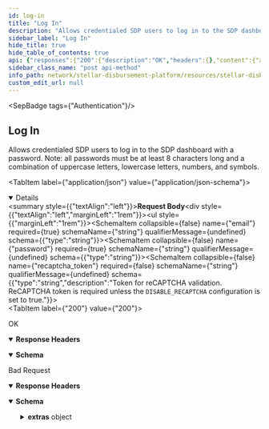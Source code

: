 ```yaml
---
id: log-in
title: "Log In"
description: "Allows credentialed SDP users to log in to the SDP dashboard with a password. Note: all passwords must be at least 8 characters long and a combination of uppercase letters, lowercase letters, numbers, and symbols."
sidebar_label: "Log In"
hide_title: true
hide_table_of_contents: true
api: {"responses":{"200":{"description":"OK","headers":{},"content":{"application/json":{"schema":{"type":"object","properties":{"token":{"type":"string"}},"example":{"token":"eyJhbGciOiJFUzI1NiIsInR5cCI6IkpXVCJ9.eyJ1c2VyIjp7ImlkIjoidXNlci1pZCIsImVtYWlsIjoiZW1haWxAZW1haWwuY29tIiwicm9sZXMiOlt7Im5hbWUiOiJTdXBlcnZpc29yIn1dfSwiZXhwIjoxNjc1OTYyOTQ3fQ.4Zj9yBXch-iuFYF-kc_EhHPxjpwp_egMOLbOv4bZKO1MFvcmEgZ5MlXH1_1fZfgUxaNBcMCdRM6MGSqKocwGnA"}},"examples":{"response":{"value":{"token":"eyJhbGciOiJFUzI1NiIsInR5cCI6IkpXVCJ9.eyJ1c2VyIjp7ImlkIjoidXNlci1pZCIsImVtYWlsIjoiZW1haWxAZW1haWwuY29tIiwicm9sZXMiOlt7Im5hbWUiOiJTdXBlcnZpc29yIn1dfSwiZXhwIjoxNjc1OTYyOTQ3fQ.4Zj9yBXch-iuFYF-kc_EhHPxjpwp_egMOLbOv4bZKO1MFvcmEgZ5MlXH1_1fZfgUxaNBcMCdRM6MGSqKocwGnA"}}}}}},"400":{"description":"Bad Request","headers":{},"content":{"application/json":{"schema":{"type":"object","properties":{"error":{"type":"string"},"extras":{"type":"object","properties":{"status":{"type":"number"},"message":{"type":"string"}}}},"example":{"error":"Invalid credentials","extras":{"status":400,"message":"Invalid username or password"}}},"examples":{"response":{"value":{"error":"Invalid credentials","extras":{"status":400,"message":"Invalid username or password"}}}}}}}},"operationId":"Log In","description":"Allows credentialed SDP users to log in to the SDP dashboard with a password. Note: all passwords must be at least 8 characters long and a combination of uppercase letters, lowercase letters, numbers, and symbols.","tags":["Authentication"],"requestBody":{"content":{"application/json":{"schema":{"type":"object","properties":{"email":{"type":"string"},"password":{"type":"string"},"recaptcha_token":{"type":"string","description":"Token for reCAPTCHA validation. ReCAPTCHA token is required unless the `DISABLE_RECAPTCHA` configuration is set to true."}},"required":["email","password"],"example":{"email":"johndoe@mail.com","password":"mysecret"}}}}},"method":"post","path":"/login","securitySchemes":{"BearerAuth":{"type":"apiKey","name":"Authorization","in":"header","description":"JWT used for authentication, signed with an ES256 private key."}},"jsonRequestBodyExample":{"email":"johndoe@mail.com","password":"mysecret"},"info":{"title":"Stellar Disbursement Platform API","version":"","description":"The Stellar Disbursement Platform (SDP) is a tool built for organizations to make bulk payments to a group of recipients over the Stellar network. You can read more about using the SDP [here](https://developers.stellar.org/docs/category/use-the-stellar-disbursement-platform)."},"postman":{"name":"Log In","description":{"content":"Allows credentialed SDP users to log in to the SDP dashboard with a password. Note: all passwords must be at least 8 characters long and a combination of uppercase letters, lowercase letters, numbers, and symbols.","type":"text/plain"},"url":{"path":["login"],"host":["{{baseUrl}}"],"query":[],"variable":[]},"header":[{"key":"Content-Type","value":"application/json"},{"key":"Accept","value":"application/json"}],"method":"POST","body":{"mode":"raw","raw":"\"\"","options":{"raw":{"language":"json"}}}}}
sidebar_class_name: "post api-method"
info_path: network/stellar-disbursement-platform/resources/stellar-disbursement-platform-api
custom_edit_url: null
---
```



<SepBadge tags={"Authentication"}/>


## Log In



Allows credentialed SDP users to log in to the SDP dashboard with a password. Note: all passwords must be at least 8 characters long and a combination of uppercase letters, lowercase letters, numbers, and symbols.

<MimeTabs><TabItem label={"application/json"} value={"application/json-schema"}><details style={{}} data-collapsed={false} open={true}><summary style={{"textAlign":"left"}}><strong>Request Body</strong></summary><div style={{"textAlign":"left","marginLeft":"1rem"}}></div><ul style={{"marginLeft":"1rem"}}><SchemaItem collapsible={false} name={"email"} required={true} schemaName={"string"} qualifierMessage={undefined} schema={{"type":"string"}}></SchemaItem><SchemaItem collapsible={false} name={"password"} required={true} schemaName={"string"} qualifierMessage={undefined} schema={{"type":"string"}}></SchemaItem><SchemaItem collapsible={false} name={"recaptcha_token"} required={false} schemaName={"string"} qualifierMessage={undefined} schema={{"type":"string","description":"Token for reCAPTCHA validation. ReCAPTCHA token is required unless the `DISABLE_RECAPTCHA` configuration is set to true."}}></SchemaItem></ul></details></TabItem></MimeTabs><div><ApiTabs><TabItem label={"200"} value={"200"}><div>

OK

</div><details style={{"textAlign":"left","marginBottom":"1rem"}} data-collaposed={true} open={false}><summary style={{}}><strong>Response Headers</strong></summary><ul style={{"marginLeft":"1rem"}}></ul></details><div><MimeTabs schemaType={"response"}><TabItem label={"application/json"} value={"application/json"}><SchemaTabs><TabItem label={"Schema"} value={"Schema"}><details style={{}} data-collapsed={false} open={true}><summary style={{"textAlign":"left"}}><strong>Schema</strong></summary><div style={{"textAlign":"left","marginLeft":"1rem"}}></div><ul style={{"marginLeft":"1rem"}}><SchemaItem collapsible={false} name={"token"} required={false} schemaName={"string"} qualifierMessage={undefined} schema={{"type":"string"}}></SchemaItem></ul></details></TabItem><TabItem label={"Example (from schema)"} value={"Example (from schema)"}><ResponseSamples responseExample={"{\n  \"token\": \"eyJhbGciOiJFUzI1NiIsInR5cCI6IkpXVCJ9.eyJ1c2VyIjp7ImlkIjoidXNlci1pZCIsImVtYWlsIjoiZW1haWxAZW1haWwuY29tIiwicm9sZXMiOlt7Im5hbWUiOiJTdXBlcnZpc29yIn1dfSwiZXhwIjoxNjc1OTYyOTQ3fQ.4Zj9yBXch-iuFYF-kc_EhHPxjpwp_egMOLbOv4bZKO1MFvcmEgZ5MlXH1_1fZfgUxaNBcMCdRM6MGSqKocwGnA\"\n}"} language={"json"}></ResponseSamples></TabItem><TabItem label={"response"} value={"response"}><ResponseSamples responseExample={"{\n  \"token\": \"eyJhbGciOiJFUzI1NiIsInR5cCI6IkpXVCJ9.eyJ1c2VyIjp7ImlkIjoidXNlci1pZCIsImVtYWlsIjoiZW1haWxAZW1haWwuY29tIiwicm9sZXMiOlt7Im5hbWUiOiJTdXBlcnZpc29yIn1dfSwiZXhwIjoxNjc1OTYyOTQ3fQ.4Zj9yBXch-iuFYF-kc_EhHPxjpwp_egMOLbOv4bZKO1MFvcmEgZ5MlXH1_1fZfgUxaNBcMCdRM6MGSqKocwGnA\"\n}"} language={"json"}></ResponseSamples></TabItem></SchemaTabs></TabItem></MimeTabs></div></TabItem><TabItem label={"400"} value={"400"}><div>

Bad Request

</div><details style={{"textAlign":"left","marginBottom":"1rem"}} data-collaposed={true} open={false}><summary style={{}}><strong>Response Headers</strong></summary><ul style={{"marginLeft":"1rem"}}></ul></details><div><MimeTabs schemaType={"response"}><TabItem label={"application/json"} value={"application/json"}><SchemaTabs><TabItem label={"Schema"} value={"Schema"}><details style={{}} data-collapsed={false} open={true}><summary style={{"textAlign":"left"}}><strong>Schema</strong></summary><div style={{"textAlign":"left","marginLeft":"1rem"}}></div><ul style={{"marginLeft":"1rem"}}><SchemaItem collapsible={false} name={"error"} required={false} schemaName={"string"} qualifierMessage={undefined} schema={{"type":"string"}}></SchemaItem><SchemaItem collapsible={true} className={"schemaItem"}><details style={{}}><summary style={{}}><strong>extras</strong><span style={{"opacity":"0.6"}}> object</span></summary><div style={{"marginLeft":"1rem"}}><SchemaItem collapsible={false} name={"status"} required={false} schemaName={"number"} qualifierMessage={undefined} schema={{"type":"number"}}></SchemaItem><SchemaItem collapsible={false} name={"message"} required={false} schemaName={"string"} qualifierMessage={undefined} schema={{"type":"string"}}></SchemaItem></div></details></SchemaItem></ul></details></TabItem><TabItem label={"Example (from schema)"} value={"Example (from schema)"}><ResponseSamples responseExample={"{\n  \"error\": \"Invalid credentials\",\n  \"extras\": {\n    \"status\": 400,\n    \"message\": \"Invalid username or password\"\n  }\n}"} language={"json"}></ResponseSamples></TabItem><TabItem label={"response"} value={"response"}><ResponseSamples responseExample={"{\n  \"error\": \"Invalid credentials\",\n  \"extras\": {\n    \"status\": 400,\n    \"message\": \"Invalid username or password\"\n  }\n}"} language={"json"}></ResponseSamples></TabItem></SchemaTabs></TabItem></MimeTabs></div></TabItem></ApiTabs></div>
